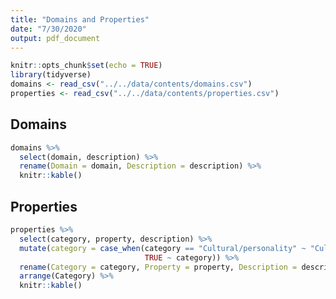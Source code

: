 ```yaml
---
title: "Domains and Properties"
date: "7/30/2020"
output: pdf_document
---
```


```r
knitr::opts_chunk$set(echo = TRUE)
library(tidyverse)
domains <- read_csv("../../data/contents/domains.csv")
properties <- read_csv("../../data/contents/properties.csv")
```

## Domains

```r

domains %>% 
  select(domain, description) %>% 
  rename(Domain = domain, Description = description) %>% 
  knitr::kable()
```

\newpage
## Properties

```r
properties %>% 
  select(category, property, description) %>% 
  mutate(category = case_when(category == "Cultural/personality" ~ "Cultural/ personality",
                              TRUE ~ category)) %>%
  rename(Category = category, Property = property, Description = description) %>% 
  arrange(Category) %>% 
  knitr::kable()
```

